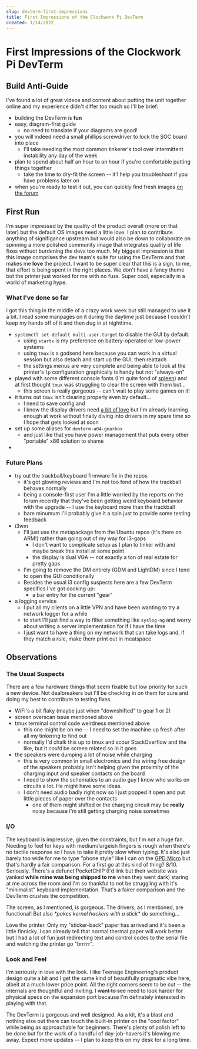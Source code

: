 ```yaml
---
slug: devterm-first-impressions
title: First Impressions of the Clockwork Pi DevTerm
created: 1/14/2022
---
```


# First Impressions of the Clockwork Pi DevTerm

## Build Anti-Guide

I've found a lot of great videos and content about putting the unit together online and my experience didn't differ too much so I'll be brief:

- building the DevTerm is **fun**
- easy, diagram-first guide 
    - no need to translate if your diagrams are good!
- you will indeed need a small phillips screwdriver to lock the SOC board into place
    - I'll take needing the most common tinkerer's tool over intermittent instability any day of the week
- plan to spend about half an hour to an hour if you're comfortable putting things together
    - take the time to dry-fit the screen -- it'l help you troubleshoot if you have problems later on
- when you're ready to test it out, you can quickly find fresh images [on the forum](https://forum.clockworkpi.com/c/devterm/firmware)

## First Run

I'm super impressed by the quality of the product overall (more on that later) but the default OS images need a little love. I plan to contribute anything of signifigance upstream but would also be down to collaborate on spinning a more polished community image that integrates quality of life fixes withuot burdening the devs too much. My biggest impression is that this image comprises the dev team's suite for using the DevTerm and that makes me **love** the project. I want to be super clear that this is a sign, to me, that effort is being spent in the right places. We don't have a fancy theme but the printer just worked for me with no fuss. Super cool, especially in a world of marketing hype.

### What I've done so far

I got this thing in the middle of a crazy work week but still managed to use it a bit. I read some manpages on it during the daytime just because I couldn't keep my hands off of it and then dug in at nighttime.

- `systemctl set-default multi-user.target` to disable the GUI by default.
    - using `startx` is my preference on battery-operated or low-power systems
    - using `tmux` is a godsend here because you can work in a virtual session but also detach and start up the GUI, then reattach
    - the settings menus are very complete and being able to look at the printer's `lp` configuration graphically is handy but not "always-on"
- played with some different console fonts (I'm quite fond of [spleen](https://github.com/fcambus/spleen)) and at first thought `tmux` was struggling to clear the screen with them but...
    - this screen is really gorgeous -- can't wait to play some games on it!
- it turns out `tmux` isn't clearing properly even by default...
    - I need to save config and 
    - I know the display drivers need [a bit of love](https://forum.clockworkpi.com/t/help-getting-started-with-devterm/7392/8) but I'm already learning enough at work without finally diving into drivers in my spare time so I hope that gets looked at soon
- set up some aliases for `devterm-a04-gearbox`
    - and just like that you have power management that puts every other "portable" x86 solution to shame
- 

### Future Plans

- try out the trackball/keyboard firmware fix in the repos
    - it's got glowing reviews and I'm not too fond of how the trackball behaves normally
    - being a console-first user I'm a little worried by the reports on the forum recently that they've been getting weird keyboard behavior with the upgrade -- I use the keyboard more than the trackball
    - bare minumum I'll probably give it a spin just to provide some testing feedback
- i3wm
    - I'll just use the metapackage from the Ubuntu repos (it's there on ARM!) rather than going out of my way for i3-gaps
        - I don't want to complicate setup as I plan to tinker with and maybe break this install at some point
        - the display is dual VGA -- not exactly a ton of real estate for pretty gaps
    - I'm going to remove the DM entirely (GDM and LightDM) since I tend to open the GUI conditionally
    - Besides the usual i3 config suspects here are a few DevTerm specifics I've got cooking up:
        - a bar entry for the current "gear"
- a logging service
    - I put all my clients on a little VPN and have been wanting to try a network logger for a while
    - to start I'll just find a way to filter something like `syslog-ng` and worry about writing a server implementation for if I have the time
    - I just want to have a thing on my network that can take logs and, if they match a rule, make them print out in meatspace

## Observations

### The Usual Suspects 

There are a few hardware things that seem fixable but low priority for such a new device. Not dealbreakers but I'll be checking in on them for sure and doing my best to contribute to testing fixes.

- WiFi's a bit flaky (maybe just when "downshifted" to gear 1 or 2)
- screen overscan issue mentioned above
- tmux terminal control code weirdness mentioned above
    - this one might be on me -- I need to set the machine up fresh after all my tinkering to find out
    - normally I'd chalk this up to tmux and scour StackOverflow and the like, but it *could* be screen related so in it goes
- the speakers were dumping a lot of noise while charging
    - this is very common in small electronics and the wiring free design of the speakers probably isn't helping given the proximity of the charging input and speaker contacts on the board
    - I need to show the schematics to an audio guy I know who works on circuits a lot. He might have some ideas.
    - I don't need audio badly right now so I just popped it open and put little pieces of paper over the contacts
        - one of them might shifted or the charging circuit may be **really** noisy because I'm still getting charging noise sometimes

### I/O

The keyboard is impressive, given the constraints, but I'm not a huge fan. Needing to feel for keys with medium/largeish fingers is rough when there's no tactile response so I have to take it pretty slow when typing. It's also just barely too wide for me to type "phone style" like I can on the [GPD Micro](https://gpd.hk/gpdmicropc) but that's hardly a fair comparison. For a first go at this kind of thing? 8/10. Seriously. There's a defunct PocketCHIP (I'd link but their website was yanked **while mine was being shipped to me** when they went dark) staring at me across the room and I'm so thankful to not be struggling with it's "minimalist" keyboard implementation. That's a fairer comparison and the DevTerm crushes the competition.

The screen, as I mentioned, is gorgeous. The drivers, as I mentioned, are functional! But also *\*pokes kernel hackers with a stick\** do something...

Love the printer. Only my "sticker-back" paper has arrived and it's been a little finnicky. I can already tell that normal thermal paper will work better but I had a lot of fun just redirecting text and control codes to the serial file and watching the printer go "brrrrr".

### Look and Feel

I'm seriously in love with the look. I like Teenage Engineering's product design quite a bit and I get the same kind of beautifully pragmatic vibe here, albeit at a much lower price point. All the right corners seem to be cut -- the internals are thoughtful and inviting. I ~~want to see~~ need to look harder for physical specs on the expansion port because I'm definately interested in playing with that.

<!-- excerpt -->

The DevTerm is gorgeous and well designed. As a kit, it's a blast and nothing else out there can touch the built-in printer on the "cool factor" while being as approachable for beginners. There's plenty of polish left to be done but for the work of a handful of day-job-havers it's blowing me away. Expect more updates -- I plan to keep this on my desk for a long time.

<!-- end excerpt -->
